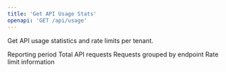 ```yaml
---
title: 'Get API Usage Stats'
openapi: 'GET /api/usage'
---
```


Get API usage statistics and rate limits per tenant.


<ParamField status="200" type="UsageResponse">
  <ParamField name="period" type="string">
    Reporting period
  </ParamField>
  <ParamField name="totalRequests" type="integer">
    Total API requests
  </ParamField>
  <ParamField name="requestsByEndpoint" type="object">
    Requests grouped by endpoint
  </ParamField>
  <ParamField name="rateLimits" type="object">
    Rate limit information
  </ParamField>
</ParamField>
